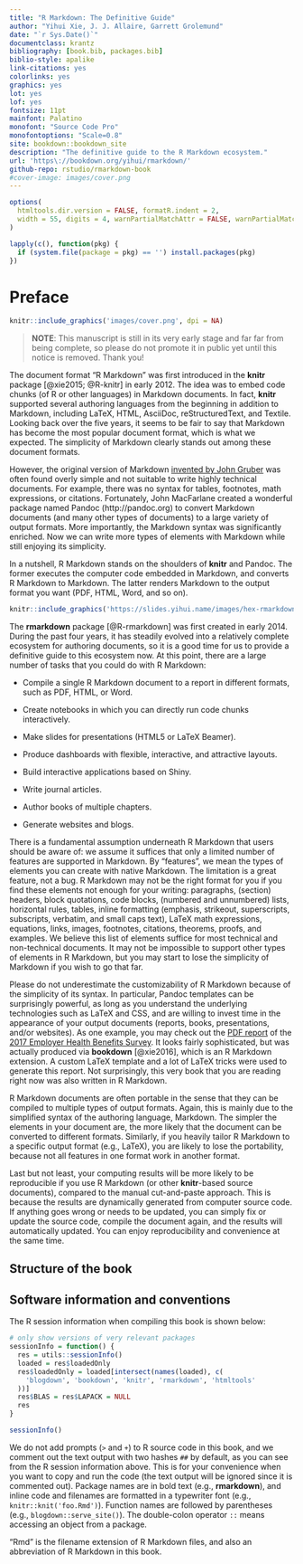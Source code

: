 ```yaml
--- 
title: "R Markdown: The Definitive Guide"
author: "Yihui Xie, J. J. Allaire, Garrett Grolemund"
date: "`r Sys.Date()`"
documentclass: krantz
bibliography: [book.bib, packages.bib]
biblio-style: apalike
link-citations: yes
colorlinks: yes
graphics: yes
lot: yes
lof: yes
fontsize: 11pt
mainfont: Palatino
monofont: "Source Code Pro"
monofontoptions: "Scale=0.8"
site: bookdown::bookdown_site
description: "The definitive guide to the R Markdown ecosystem."
url: 'https\://bookdown.org/yihui/rmarkdown/'
github-repo: rstudio/rmarkdown-book
#cover-image: images/cover.png
---
```


```r
options(
  htmltools.dir.version = FALSE, formatR.indent = 2,
  width = 55, digits = 4, warnPartialMatchAttr = FALSE, warnPartialMatchDollar = FALSE
)

lapply(c(), function(pkg) {
  if (system.file(package = pkg) == '') install.packages(pkg)
})
```

# Preface {-}

```r
knitr::include_graphics('images/cover.png', dpi = NA)
```

> **NOTE**: This manuscript is still in its very early stage and far far from being complete, so please do not promote it in public yet until this notice is removed. Thank you!

The document format "R Markdown" was first introduced in the **knitr** package [@xie2015; @R-knitr] in early 2012. The idea was to embed code chunks (of R or other languages) in Markdown documents. In fact, **knitr** supported several authoring languages from the beginning in addition to Markdown, including LaTeX, HTML, AsciiDoc, reStructuredText, and Textile. Looking back over the five years, it seems to be fair to say that Markdown has become the most popular document format, which is what we expected. The simplicity of Markdown clearly stands out among these document formats.

However, the original version of Markdown [invented by John Gruber](https://en.wikipedia.org/wiki/Markdown) was often found overly simple and not suitable to write highly technical documents. For example, there was no syntax for tables, footnotes, math expressions, or citations. Fortunately, John MacFarlane created a wonderful package named Pandoc (http://pandoc.org) to convert Markdown documents (and many other types of documents) to a large variety of output formats. More importantly, the Markdown syntax was significantly enriched. Now we can write more types of elements with Markdown while still enjoying its simplicity.

In a nutshell, R Markdown stands on the shoulders of **knitr** and Pandoc. The former executes the computer code embedded in Markdown, and converts R Markdown to Markdown. The latter renders Markdown to the output format you want (PDF, HTML, Word, and so on).

```r
knitr::include_graphics('https://slides.yihui.name/images/hex-rmarkdown.png', dpi = NA)
```

The **rmarkdown** package [@R-rmarkdown] was first created in early 2014. During the past four years, it has steadily evolved into a relatively complete ecosystem for authoring documents, so it is a good time for us to provide a definitive guide to this ecosystem now. At this point, there are a large number of tasks that you could do with R Markdown:

- Compile a single R Markdown document to a report in different formats, such as PDF, HTML, or Word.

- Create notebooks in which you can directly run code chunks interactively.

- Make slides for presentations (HTML5 or LaTeX Beamer).

- Produce dashboards with flexible, interactive, and attractive layouts.

- Build interactive applications based on Shiny.

- Write journal articles.

- Author books of multiple chapters.

- Generate websites and blogs.

There is a fundamental assumption underneath R Markdown that users should be aware of: we assume it suffices that only a limited number of features are supported in Markdown. By "features", we mean the types of elements you can create with native Markdown. The limitation is a great feature, not a bug. R Markdown may not be the right format for you if you find these elements not enough for your writing: paragraphs, (section) headers, block quotations, code blocks, (numbered and unnumbered) lists, horizontal rules, tables, inline formatting (emphasis, strikeout, superscripts, subscripts, verbatim, and small caps text), LaTeX math expressions, equations, links, images, footnotes, citations, theorems, proofs, and examples. We believe this list of elements suffice for most technical and non-technical documents. It may not be impossible to support other types of elements in R Markdown, but you may start to lose the simplicity of Markdown if you wish to go that far.

Please do not underestimate the customizability of R Markdown because of the simplicity of its syntax. In particular, Pandoc templates can be surprisingly powerful, as long as you understand the underlying technologies such as LaTeX and CSS, and are willing to invest time in the appearance of your output documents (reports, books, presentations, and/or websites). As one example, you may check out the [PDF report](http://files.kff.org/attachment/Report-Employer-Health-Benefits-Annual-Survey-2017) of the [2017 Employer Health Benefits Survey](https://www.kff.org/health-costs/report/2017-employer-health-benefits-survey/). It looks fairly sophisticated, but was actually produced via **bookdown** [@xie2016], which is an R Markdown extension. A custom LaTeX template and a lot of LaTeX tricks were used to generate this report. Not surprisingly, this very book that you are reading right now was also written in R Markdown.

R Markdown documents are often portable in the sense that they can be compiled to multiple types of output formats. Again, this is mainly due to the simplified syntax of the authoring language, Markdown. The simpler the elements in your document are, the more likely that the document can be converted to different formats. Similarly, if you heavily tailor R Markdown to a specific output format (e.g., LaTeX), you are likely to lose the portability, because not all features in one format work in another format.

Last but not least, your computing results will be more likely to be reproducible if you use R Markdown (or other **knitr**-based source documents), compared to the manual cut-and-paste approach. This is because the results are dynamically generated from computer source code. If anything goes wrong or needs to be updated, you can simply fix or update the source code, compile the document again, and the results will automatically updated. You can enjoy reproducibility and convenience at the same time.

<!--
This book has been published by [Chapman & Hall/CRC](https://www.crcpress.com/p/book/9780815363729). The online version of this book is licensed under the [Creative Commons Attribution-NonCommercial-ShareAlike 4.0 International License](http://creativecommons.org/licenses/by-nc-sa/4.0/).
-->

## Structure of the book {-}


## Software information and conventions {#software-info .unnumbered}

The R session information when compiling this book is shown below:

```r
# only show versions of very relevant packages
sessionInfo = function() {
  res = utils::sessionInfo()
  loaded = res$loadedOnly
  res$loadedOnly = loaded[intersect(names(loaded), c(
    'blogdown', 'bookdown', 'knitr', 'rmarkdown', 'htmltools'
  ))]
  res$BLAS = res$LAPACK = NULL
  res
}
```

```r
sessionInfo()
```

We do not add prompts (`>` and `+`) to R source code in this book, and we comment out the text output with two hashes `##` by default, as you can see from the R session information above. This is for your convenience when you want to copy and run the code (the text output will be ignored since it is commented out). Package names are in bold text (e.g., **rmarkdown**), and inline code and filenames are formatted in a typewriter font (e.g., `knitr::knit('foo.Rmd')`). Function names are followed by parentheses (e.g., `blogdown::serve_site()`). The double-colon operator `::` means accessing an object from a package.

"Rmd" is the filename extension of R Markdown files, and also an abbreviation of R Markdown in this book.

<!--
## Acknowledgments {-}


```block2
Yihui Xie  
Elkhorn, Nebraska
```
-->
